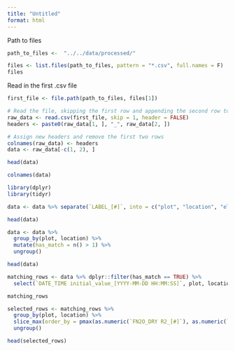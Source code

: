 ---
title: "Untitled"
format: html
---

Path to files
```{r}
path_to_files <-  "../../data/processed/"
```
```{r}
files <- list.files(path_to_files, pattern = "*.csv", full.names = F)
files
```

Read in the first .csv file
```{r}
first_file <- file.path(path_to_files, files[1])

# Read the file, skipping the first row and appending the second row to headers
raw_data <- read.csv(first_file, skip = 1, header = FALSE)
headers <- paste0(raw_data[1, ], "_", raw_data[2, ])

# Assign new headers and remove the first two rows
colnames(raw_data) <- headers
data <- raw_data[-c(1, 2), ]

head(data)
```
```{r}
colnames(data)
```
```{r}
library(dplyr)
library(tidyr)

data <- data %>% separate(`LABEL_[#]`, into = c("plot", "location", "element3", "element4"), sep = "[_-]", fill = "right")

head(data)
```
```{r}
data <- data %>% 
  group_by(plot, location) %>% 
  mutate(has_match = n() > 1) %>% 
  ungroup()

head(data)
```

```{r}
matching_rows <- data %>% dplyr::filter(has_match == TRUE) %>% 
  select(`DATE_TIME initial_value_[YYYY-MM-DD HH:MM:SS]`, plot, location, element3, element4, `FN2O_DRY_[nmol+1m-2s-1]`, `FN2O_DRY LIN_[nmol+1m-2s-1]`, `FN2O_DRY R2_[#]`, `FN2O_DRY LIN_R2_[#]`)

matching_rows
```
```{r}
selected_rows <- matching_rows %>% 
  group_by(plot, location) %>% 
  slice_max(order_by = pmax(as.numeric(`FN2O_DRY R2_[#]`), as.numeric(`FN2O_DRY LIN_R2_[#]`), na.rm = TRUE)) %>% 
  ungroup()

head(selected_rows)
```

